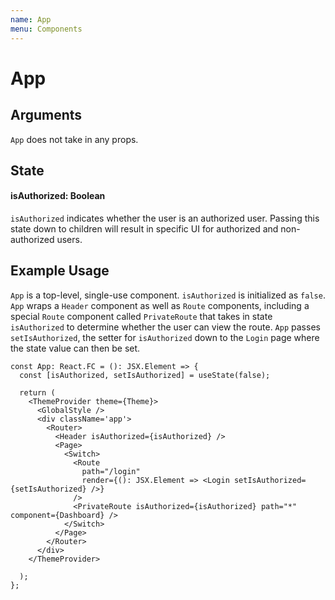 ```yaml
---
name: App
menu: Components
---
```


# App

## Arguments
`App` does not take in any props.

## State

#### isAuthorized: Boolean
`isAuthorized` indicates whether the user is an authorized user. Passing this state down to children will result in specific UI for authorized and non-authorized users.

## Example Usage
`App` is a top-level, single-use component. `isAuthorized` is initialized as `false`. `App` wraps a `Header` component as well as `Route` components, including a special `Route` component called `PrivateRoute` that takes in state `isAuthorized` to determine whether the user can view the route. `App` passes `setIsAuthorized`, the setter for `isAuthorized` down to the `Login` page where the state value can then be set.

```tsx
const App: React.FC = (): JSX.Element => {
  const [isAuthorized, setIsAuthorized] = useState(false);

  return (
    <ThemeProvider theme={Theme}>
      <GlobalStyle />
      <div className='app'>
        <Router>
          <Header isAuthorized={isAuthorized} />
          <Page>
            <Switch>
              <Route
                path="/login"
                render={(): JSX.Element => <Login setIsAuthorized={setIsAuthorized} />}
              />
              <PrivateRoute isAuthorized={isAuthorized} path="*" component={Dashboard} />
            </Switch>
          </Page>
        </Router>
      </div>
    </ThemeProvider>

  );
};
```